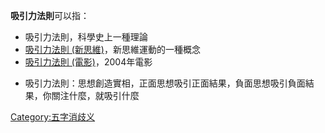 
'''吸引力法則'''可以指：
* 吸引力法則，科學史上一種理論
* [[吸引力法則_(新思維)|吸引力法則 (新思維)]]，新思維運動的一種概念
* [[吸引力法則_(電影)|吸引力法則 (電影)]]，2004年電影

*吸引力法則：思想創造實相，正面思想吸引正面結果，負面思想吸引負面結果，你關注什麼，就吸引什麼
{{disambig}}

[[Category:五字消歧义|Category:五字消歧义]]